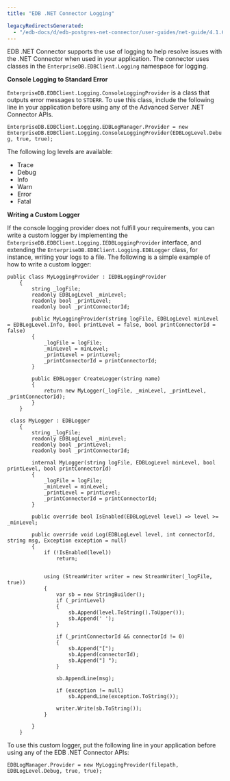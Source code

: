 ```yaml
---
title: "EDB .NET Connector Logging"

legacyRedirectsGenerated:
  - "/edb-docs/d/edb-postgres-net-connector/user-guides/net-guide/4.1.6.1/advanced_server_net_connector_logging.html"
---
```


<div id="advanced_server_net_connector_logging" class="registered_link"></div>

EDB .NET Connector supports the use of logging to help resolve issues with the .NET Connector when used in your application. The connector uses classes in the `EnterpriseDB.EDBClient.Logging` namespace for logging.

**Console Logging to Standard Error**

`EnterpriseDB.EDBClient.Logging.ConsoleLoggingProvider` is a class that outputs error messages to `STDERR`. To use this class, include the following line in your application before using any of the Advanced Server .NET Connector APIs.

`EnterpriseDB.EDBClient.Logging.EDBLogManager.Provider = new EnterpriseDB.EDBClient.Logging.ConsoleLoggingProvider(EDBLogLevel.Debug, true, true);`

The following log levels are available:

-   Trace
-   Debug
-   Info
-   Warn
-   Error
-   Fatal

**Writing a Custom Logger**

If the console logging provider does not fulfill your requirements, you can write a custom logger by implementing the `EnterpriseDB.EDBClient.Logging.IEDBLoggingProvider` interface, and extending the `EnterpriseDB.EDBClient.Logging.EDBLogger` class, for instance, writing your logs to a file. The following is a simple example of how to write a custom logger:

```text
public class MyLoggingProvider : IEDBLoggingProvider
    {
        string _logFile;
        readonly EDBLogLevel _minLevel;
        readonly bool _printLevel;
        readonly bool _printConnectorId;

        public MyLoggingProvider(string logFile, EDBLogLevel minLevel = EDBLogLevel.Info, bool printLevel = false, bool printConnectorId = false)
        {
            _logFile = logFile;
            _minLevel = minLevel;
            _printLevel = printLevel;
            _printConnectorId = printConnectorId;
        }

        public EDBLogger CreateLogger(string name)
        {
            return new MyLogger(_logFile, _minLevel, _printLevel, _printConnectorId);
        }
    }

 class MyLogger : EDBLogger
    {
        string _logFile;
        readonly EDBLogLevel _minLevel;
        readonly bool _printLevel;
        readonly bool _printConnectorId;

        internal MyLogger(string logFile, EDBLogLevel minLevel, bool printLevel, bool printConnectorId)
        {
            _logFile = logFile;
            _minLevel = minLevel;
            _printLevel = printLevel;
            _printConnectorId = printConnectorId;
        }

        public override bool IsEnabled(EDBLogLevel level) => level >= _minLevel;

        public override void Log(EDBLogLevel level, int connectorId, string msg, Exception exception = null)
        {
            if (!IsEnabled(level))
                return;


            using (StreamWriter writer = new StreamWriter(_logFile, true))
            {
                var sb = new StringBuilder();
                if (_printLevel)
                {
                    sb.Append(level.ToString().ToUpper());
                    sb.Append(' ');
                }

                if (_printConnectorId && connectorId != 0)
                {
                    sb.Append("[");
                    sb.Append(connectorId);
                    sb.Append("] ");
                }

                sb.AppendLine(msg);

                if (exception != null)
                    sb.AppendLine(exception.ToString());

                writer.Write(sb.ToString());
            }

        }
    }
```

To use this custom logger, put the following line in your application before using any of the EDB .NET Connector APIs:

`EDBLogManager.Provider = new MyLoggingProvider(filepath, EDBLogLevel.Debug, true, true);`
